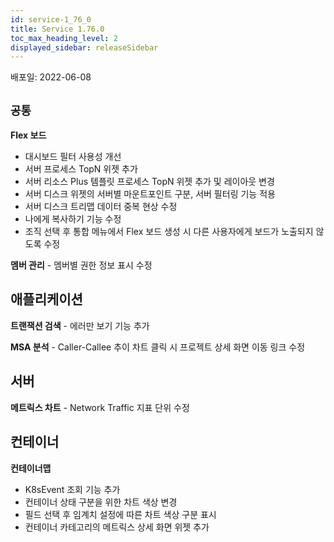 ```yaml
---
id: service-1_76_0
title: Service 1.76.0
toc_max_heading_level: 2
displayed_sidebar: releaseSidebar
---
```



배포일: 2022-06-08

## `공통`

**Flex 보드**

- 대시보드 필터 사용성 개선
- 서버 프로세스 TopN 위젯 추가
- 서버 리소스 Plus 템플릿 프로세스 TopN 위젯 추가 및 레이아웃 변경
- 서버 디스크 위젯의 서버별 마운트포인트 구분, 서버 필터링 기능 적용
- 서버 디스크 트리맵 데이터 중복 현상 수정
- 나에게 복사하기 기능 수정
- 조직 선택 후 통합 메뉴에서 Flex 보드 생성 시 다른 사용자에게 보드가 노출되지 않도록 수정

**멤버 관리** - 멤버별 권한 정보 표시 수정

## 애플리케이션

**트랜잭션 검색** - 에러만 보기 기능 추가

**MSA 분석** - Caller-Callee 추이 차트 클릭 시 프로젝트 상세 화면 이동 링크 수정

## 서버

**메트릭스 차트** - Network Traffic 지표 단위 수정

## 컨테이너

**컨테이너맵**

- K8sEvent 조회 기능 추가
- 컨테이너 상태 구분을 위한 차트 색상 변경
- 필드 선택 후 임계치 설정에 따른 차트 색상 구분 표시
- 컨테이너 카테고리의 메트릭스 상세 화면 위젯 추가